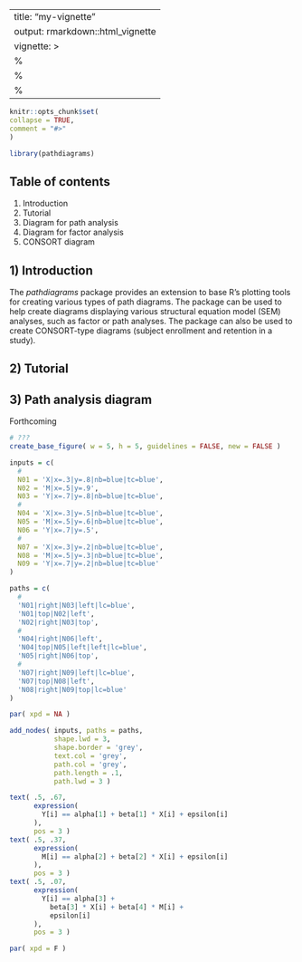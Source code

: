 ---
title: "my-vignette"
output: rmarkdown::html_vignette
vignette: >
%\VignetteIndexEntry{my-vignette}
  %\VignetteEngine{knitr::rmarkdown}
  %\VignetteEncoding{UTF-8}
  ---
  
  ```r
knitr::opts_chunk$set(
collapse = TRUE,
comment = "#>"
)
```

```r
library(pathdiagrams)
```

## Table of contents

1. Introduction
2. Tutorial
3. Diagram for path analysis
4. Diagram for factor analysis
5. CONSORT diagram

## 1) Introduction

The *pathdiagrams* package provides an extension to base R's plotting tools for creating various types of path diagrams. The package can be used to help create diagrams displaying various structural equation model (SEM) analyses, such as factor or path analyses. The package can also be used to create CONSORT-type diagrams (subject enrollment and retention in a study).

## 2) Tutorial

## 3) Path analysis diagram

Forthcoming

```r
# ???
create_base_figure( w = 5, h = 5, guidelines = FALSE, new = FALSE )

inputs = c(
  # 
  N01 = 'X|x=.3|y=.8|nb=blue|tc=blue',
  N02 = 'M|x=.5|y=.9',
  N03 = 'Y|x=.7|y=.8|nb=blue|tc=blue',
  #
  N04 = 'X|x=.3|y=.5|nb=blue|tc=blue',
  N05 = 'M|x=.5|y=.6|nb=blue|tc=blue',
  N06 = 'Y|x=.7|y=.5',
  #
  N07 = 'X|x=.3|y=.2|nb=blue|tc=blue',
  N08 = 'M|x=.5|y=.3|nb=blue|tc=blue',
  N09 = 'Y|x=.7|y=.2|nb=blue|tc=blue'
)

paths = c(
  # 
  'N01|right|N03|left|lc=blue',
  'N01|top|N02|left',
  'N02|right|N03|top',
  # 
  'N04|right|N06|left',
  'N04|top|N05|left|left|lc=blue',
  'N05|right|N06|top',
  # 
  'N07|right|N09|left|lc=blue',
  'N07|top|N08|left',
  'N08|right|N09|top|lc=blue'
)

par( xpd = NA )

add_nodes( inputs, paths = paths,
           shape.lwd = 3,
           shape.border = 'grey',
           text.col = 'grey', 
           path.col = 'grey',
           path.length = .1,
           path.lwd = 3 )

text( .5, .67, 
      expression(
        Y[i] == alpha[1] + beta[1] * X[i] + epsilon[i]
      ), 
      pos = 3 )
text( .5, .37, 
      expression(
        M[i] == alpha[2] + beta[2] * X[i] + epsilon[i]
      ), 
      pos = 3 )
text( .5, .07, 
      expression(
        Y[i] == alpha[3] + 
          beta[3] * X[i] + beta[4] * M[i] + 
          epsilon[i]
      ), 
      pos = 3 )

par( xpd = F )
```

